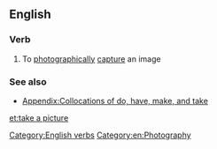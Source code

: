 ==English==

===Verb===
{{en-verb|inf=to [[take]] a [[picture]]|takes a picture|taking a picture|took a picture|taken a picture}}

# {{idiomatic}} To [[photographically]] [[capture]] an image

===See also===
* [[Appendix:Collocations of do, have, make, and take]]

[[Category:English verbs]]
[[Category:en:Photography]]

[[et:take a picture]]